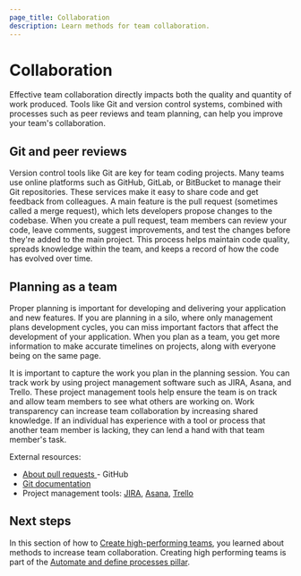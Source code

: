 ```yaml
---
page_title: Collaboration
description: Learn methods for team collaboration.
---
```


# Collaboration

Effective team collaboration directly impacts both the quality and quantity of work produced. Tools like Git and version control systems, combined with processes such as peer reviews and team planning, can help you improve your team's collaboration.

## Git and peer reviews

Version control tools like Git are key for team coding projects. Many teams use online platforms such as GitHub, GitLab, or BitBucket to manage their Git repositories. These services make it easy to share code and get feedback from colleagues. A main feature is the pull request (sometimes called a merge request), which lets developers propose changes to the codebase. When you create a pull request, team members can review your code, leave comments, suggest improvements, and test the changes before they're added to the main project. This process helps maintain code quality, spreads knowledge within the team, and keeps a record of how the code has evolved over time.

## Planning as a team

Proper planning is important for developing and delivering your application and new features. If you are planning in a silo, where only management plans development cycles, you can miss important factors that affect the development of your application. When you plan as a team, you get more information to make accurate timelines on projects, along with everyone being on the same page.

It is important to capture the work you plan in the planning session. You can track work by using project management software such as JIRA, Asana, and Trello. These project management tools help ensure the team is on track and allow team members to see what others are working on. Work transparency can increase team collaboration by increasing shared knowledge. If an individual has experience with a tool or process that another team member is lacking, they can lend a hand with that team member's task.

External resources:

- [About pull requests ](https://docs.github.com/en/pull-requests/collaborating-with-pull-requests/proposing-changes-to-your-work-with-pull-requests/about-pull-requests#:~:text=A%20pull%20request%20is%20a,changes%20into%20the%20main%20codebase.) - GitHub
- [Git documentation](https://git-scm.com/doc)
- Project management tools: [JIRA](https://www.atlassian.com/software/jira), [Asana](https://asana.com/), [Trello](https://trello.com/)

## Next steps

In this section of how to [Create high-performing teams](/well-architected-framework/automate-and-define-processes/create-high-performing-teams), you learned about methods to increase team collaboration. Creating high performing teams is part of the [Automate and define processes pillar](/well-architected-framework/automate-and-define-processes).
